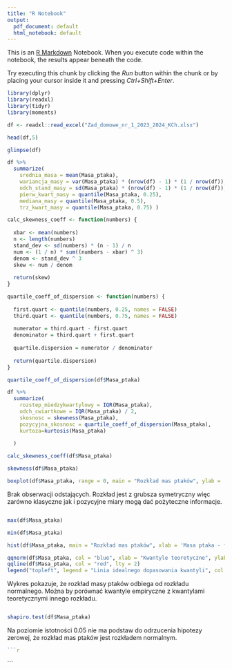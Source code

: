 ```yaml
---
title: "R Notebook"
output:
  pdf_document: default
  html_notebook: default
---
```


This is an [R Markdown](http://rmarkdown.rstudio.com) Notebook. When you execute code within the notebook, the results appear beneath the code. 

Try executing this chunk by clicking the *Run* button within the chunk or by placing your cursor inside it and pressing *Ctrl+Shift+Enter*. 

```r
library(dplyr)
library(readxl)
library(tidyr)
library(moments)
```

```r
df <- readxl::read_excel("Zad_domowe_nr_1_2023_2024_KCh.xlsx")
```


```r
head(df,5)
```

```r
glimpse(df)
```

```r
df %>%
  summarize(
    srednia_masa = mean(Masa_ptaka),
    wariancja_masy = var(Masa_ptaka) * (nrow(df) - 1) * (1 / nrow(df)),
    odch_stand_masy = sd(Masa_ptaka) * (nrow(df) - 1) * (1 / nrow(df)),
    pierw_kwart_masy = quantile(Masa_ptaka, 0.25),
    mediana_masy = quantile(Masa_ptaka, 0.5), 
    trz_kwart_masy = quantile(Masa_ptaka, 0.75) )
```


```r
calc_skewness_coeff <- function(numbers) {
  
  xbar <- mean(numbers)
  n <- length(numbers)
  stand_dev <- sd(numbers) * (n - 1) / n
  num <- (1 / n) * sum((numbers - xbar) ^ 3)
  denom <- stand_dev ^ 3
  skew <- num / denom
  
  return(skew)
}
```


```r
quartile_coeff_of_dispersion <- function(numbers) {
  
  first.quart <- quantile(numbers, 0.25, names = FALSE)
  third.quart <- quantile(numbers, 0.75, names = FALSE)
  
  numerator = third.quart - first.quart
  denominator = third.quart + first.quart
  
  quartile.dispersion = numerator / denominator
  
  return(quartile.dispersion)
}
```

```r
quartile_coeff_of_dispersion(df$Masa_ptaka)
```

```r
df %>%
  summarize(
    rozstep_miedzykwartylowy = IQR(Masa_ptaka), 
    odch_cwiartkowe = IQR(Masa_ptaka) / 2,
    skosnosc = skewness(Masa_ptaka),
    pozycyjna_skosnosc = quartile_coeff_of_dispersion(Masa_ptaka),
    kurtoza=kurtosis(Masa_ptaka)
    
  )
```

```r
calc_skewness_coeff(df$Masa_ptaka)
```

```r
skewness(df$Masa_ptaka)
```

```r
boxplot(df$Masa_ptaka, range = 0, main = "Rozkład mas ptaków", ylab = 'Masa ptaka - funty')
```
Brak obserwacji odstających.
Rozkład jest z grubsza symetryczny więc zarówno klasyczne jak i pozycyjne miary mogą dać pożyteczne informacje.
```r

```

```r
max(df$Masa_ptaka)
```

```r
min(df$Masa_ptaka)
```

```r
hist(df$Masa_ptaka, main = "Rozkład mas ptaków", xlab = 'Masa ptaka - funty', ylab="Częstość")
```

```r
qqnorm(df$Masa_ptaka, col = "blue", xlab = "Kwantyle teoretyczne", ylab = "Kwantyle empiryczne", main='Wykres kwantyl-kwantyl')
qqline(df$Masa_ptaka, col = "red", lty = 2)
legend("topleft", legend = "Linia idealnego dopasowania kwantyli", col = "red", lty = 2)

```
Wykres pokazuje, że rozkład masy ptaków odbiega od rozkładu normalnego.
Można by porównać kwantyle empiryczne z kwantylami teoretycznymi innego rozkładu.


```r

```


```r
shapiro.test(df$Masa_ptaka)
```

Na poziomie istotności 0.05 nie ma podstaw do odrzucenia hipotezy zerowej, że rozkład mas ptaków jest rozkładem normalnym.
```r
```r

```

```

